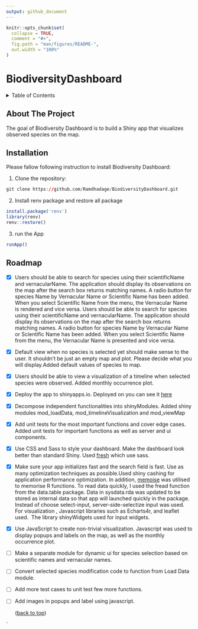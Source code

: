 ```yaml
---
output: github_document
---
```


<!-- README.md is generated from README.Rmd. Please edit that file -->

```r
knitr::opts_chunk$set(
  collapse = TRUE,
  comment = "#>",
  fig.path = "man/figures/README-",
  out.width = "100%"
)
```

# BiodiversityDashboard

<!-- badges: start -->
<!-- badges: end -->
<!-- TABLE OF CONTENTS -->
<details>
<summary>Table of Contents</summary>
<ol>
<li>
<a href="#about-the-project">About The Project</a>
</li>
<li>
<a href="#installation">Installation</a>
</li>
<li><a href="#roadmap">Roadmap</a></li>
</ol>
</details>
## About The Project

The goal of Biodiversity Dashboard is to build a Shiny app that visualizes observed species on the map.

## Installation
Please fallow following instruction to install Biodiversity Dashboard: 


1. Clone the repository:
```r
git clone https://github.com/Ramdhadage/BiodiversityDashboard.git
```
2. Install renv package and restore all package
```r
install.package('renv')
library(renv)
renv::restore()
```
3. run  the App
```r
runApp()
```
<!-- ROADMAP -->
## Roadmap

- [x] Users should be able to search for species using their scientificName and vernacularName. The application should display its observations on the map after the search box returns matching names. A radio button for species Name by Vernacular Name or Scientific Name has been added. When you select Scientific Name from the menu, the Vernacular Name is rendered and vice versa. Users should be able to search for species using their scientificName and vernacularName. The application should display its observations on the map after the search box returns matching names. A radio button for species Name by Vernacular Name or Scientific Name has been added. When you select Scientific Name from the menu, the Vernacular Name is presented and vice versa.
- [x] Default view when no species is selected yet should make sense to the user. It shouldn’t be just an empty map and plot. Please decide what you will display.Added default values of species to map.
- [x] Users should be able to view a visualization of a timeline when selected species were observed. Added monthly occurrence plot.
- [x] Deploy the app to shinyapps.io. Deployed on you can see it [here](https://ti5syn-ramdhadage.shinyapps.io/BiodiversityDashboard/) 
- [x] Decompose independent functionalities into shinyModules. Added shiny modules  mod_loadData, mod_timelineVisualization and mod_viewMap
- [x] Add unit tests for the most important functions and cover edge cases. Added unit tests for important functions as well as server and ui components. 
- [x] Use CSS and Sass to style your dashboard. Make the dashboard look better than standard Shiny. Used [fresh](https://dreamrs.github.io/fresh/index.html) which use sass.
- [x] Make sure your app initializes fast and the search field is fast. Use as many optimization techniques as possible.Used shiny cashing for application performance optimization. In addition, [memoise](https://github.com/r-lib/memoise) was utilised to memorise R functions. To read data quickly, I used the fread function from the data.table package. Data in sysdata.rda was updated to be stored as internal data so that app will launched quickly in the package. Instead of choose select-input, server-side-selectize input was used. For visualization , Javascript libraries such as Echarts4r, and leaflet used.  The library shinyWidgets used for input widgets.

- [x] Use JavaScript to create non-trivial visualization.  Javascript was used to display popups and labels on the map, as well as the monthly occurrence plot.
- [ ] Make a separate module for dynamic ui for species selection based on scientific names and vernacular names.
- [ ] Convert selected species modification code to function from Load Data module.
- [ ] Add more test cases to unit test few more functions.
- [ ] Add images in popups and label using javascript.
<p align="right">(<a href="#top">back to top</a>)</p>





`
